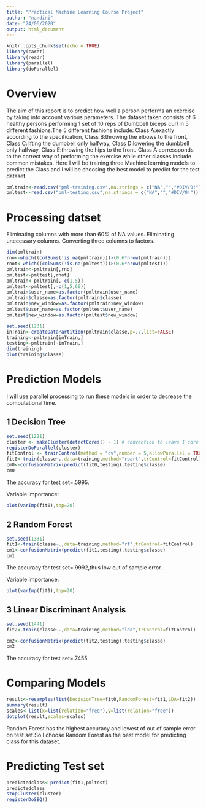 ```yaml
---
title: "Practical Machine Learning Course Project"
author: "nandini"
date: "24/06/2020"
output: html_document
---
```


```r
knitr::opts_chunk$set(echo = TRUE)
library(caret)
library(readr)
library(parallel)
library(doParallel)

```

# Overview

The aim of this report is to predict how well a person performs an exercise by taking into account various parameters. The dataset taken consists of 6 healthy persons performing 1 set of 10 reps of Dumbbell biceps curl in 5 different fashions.The 5 different fashions include:
Class A:exactly according to the specification,
Class B:throwing the elbows to the front,
Class C:lifting the dumbbell only halfway,
Class D:lowering the dumbbell only halfway, 
Class E:throwing the hips to the front.
Class A corressponds to the correct way of performing the exercise while other classes include common mistakes.
Here I will be training three Machine learning models to predict the Class and I will be choosing the best model to predict for the test dataset.

```r
pmltrain<-read.csv("pml-training.csv",na.strings = c("NA","","#DIV/0!"))
pmltest<-read.csv("pml-testing.csv",na.strings = c("NA","","#DIV/0!"))
```

# Processing datset

Eliminating columns with more than 60% of NA values.
Eliminating unecessary columns.
Converting three columns to factors.

```r
dim(pmltrain)
rno<-which((colSums(!is.na(pmltrain)))>(0.6*nrow(pmltrain)))
rnot<-which((colSums(!is.na(pmltest)))>(0.6*nrow(pmltest)))
pmltrain<-pmltrain[,rno]
pmltest<-pmltest[,rnot]
pmltrain<-pmltrain[,-c(1,5)]
pmltest<-pmltest[,-c(1,5,60)]
pmltrain$user_name=as.factor(pmltrain$user_name)
pmltrain$classe=as.factor(pmltrain$classe)
pmltrain$new_window=as.factor(pmltrain$new_window)
pmltest$user_name=as.factor(pmltest$user_name)
pmltest$new_window=as.factor(pmltest$new_window)
```
```r
set.seed(1231)
inTrain<-createDataPartition(pmltrain$classe,p=.7,list=FALSE)
training<-pmltrain[inTrain,]
testing<-pmltrain[-inTrain,]
dim(training)
plot(training$classe)
```

# Prediction Models
I will use parallel processing to run these models in order to decrease the computational time.

## 1 Decision Tree
```r
set.seed(1221)
cluster <- makeCluster(detectCores() - 1) # convention to leave 1 core for OS
registerDoParallel(cluster)
fitControl <- trainControl(method = "cv",number = 5,allowParallel = TRUE)
fit0<-train(classe~.,data=training,method="rpart",trControl=fitControl)
cm0<-confusionMatrix(predict(fit0,testing),testing$classe)
cm0
```
The accuracy for test set=.5995.

Variable Importance:
```r
plot(varImp(fit0),top=20)
```



## 2 Random Forest
```r
set.seed(1331)
fit1<-train(classe~.,data=training,method="rf",trControl=fitControl)
cm1<-confusionMatrix(predict(fit1,testing),testing$classe)
cm1
```
The accuracy for test set=.9992,thus low out of sample error.

Variable Importance:
```r
plot(varImp(fit1),top=20)
```

## 3 Linear Discriminant Analysis
```r
set.seed(1441)
fit2<-train(classe~.,data=training,method="lda",trControl=fitControl)
```
```r
cm2<-confusionMatrix(predict(fit2,testing),testing$classe)
cm2
```
The accuracy for test set=.7455.

# Comparing Models
```r
result<-resamples(list(DecisionTree=fit0,RandomForest=fit1,LDA=fit2))
summary(result)
scales<-list(x=list(relation="free"),y=list(relation="free")) 
dotplot(result,scales=scales)
```


Random Forest has the highest accuracy and lowest of out of sample error on test set.So I choose Random Forest as the best model for predicting class for this dataset.

# Predicting Test set
```r
predictedclass<-predict(fit1,pmltest)
predictedclass
stopCluster(cluster)
registerDoSEQ()
```